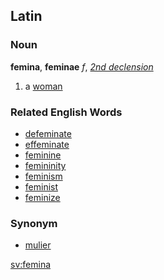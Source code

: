 ==Latin==
===Noun===
'''femina''', '''feminae''' ''f'',   ''[[Wiktionary Appendix:Latin second declension|2nd declension]]''

#a [[woman]]

===Related English Words===
*[[defeminate]]
*[[effeminate]]
*[[feminine]]
*[[femininity]]
*[[feminism]]
*[[feminist]]
*[[feminize]]

===Synonym===
*[[mulier]]

[[sv:femina]]